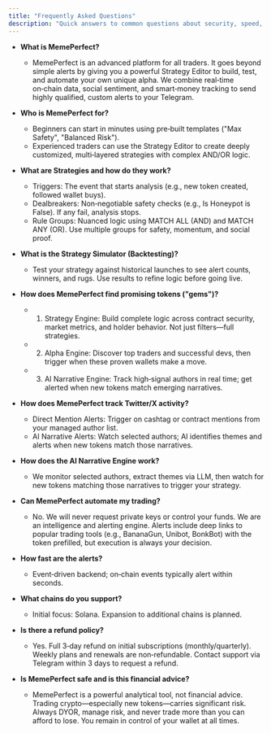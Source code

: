 ```yaml
---
title: "Frequently Asked Questions"
description: "Quick answers to common questions about security, speed, chains, and billing."
---
```


* **What is MemePerfect?**
  * MemePerfect is an advanced platform for all traders. It goes beyond simple alerts by giving you a powerful Strategy Editor to build, test, and automate your own unique alpha. We combine real‑time on‑chain data, social sentiment, and smart‑money tracking to send highly qualified, custom alerts to your Telegram.

* **Who is MemePerfect for?**
  * Beginners can start in minutes using pre‑built templates ("Max Safety", "Balanced Risk").
  * Experienced traders can use the Strategy Editor to create deeply customized, multi‑layered strategies with complex AND/OR logic.

* **What are Strategies and how do they work?**
  * Triggers: The event that starts analysis (e.g., new token created, followed wallet buys).
  * Dealbreakers: Non‑negotiable safety checks (e.g., Is Honeypot is False). If any fail, analysis stops.
  * Rule Groups: Nuanced logic using MATCH ALL (AND) and MATCH ANY (OR). Use multiple groups for safety, momentum, and social proof.

* **What is the Strategy Simulator (Backtesting)?**
  * Test your strategy against historical launches to see alert counts, winners, and rugs. Use results to refine logic before going live.

* **How does MemePerfect find promising tokens ("gems")?**
  * 1. Strategy Engine: Build complete logic across contract security, market metrics, and holder behavior. Not just filters—full strategies.
  * 2. Alpha Engine: Discover top traders and successful devs, then trigger when these proven wallets make a move.
  * 3. AI Narrative Engine: Track high‑signal authors in real time; get alerted when new tokens match emerging narratives.

* **How does MemePerfect track Twitter/X activity?**
  * Direct Mention Alerts: Trigger on cashtag or contract mentions from your managed author list.
  * AI Narrative Alerts: Watch selected authors; AI identifies themes and alerts when new tokens match those narratives.

* **How does the AI Narrative Engine work?**
  * We monitor selected authors, extract themes via LLM, then watch for new tokens matching those narratives to trigger your strategy.

* **Can MemePerfect automate my trading?**
  * No. We will never request private keys or control your funds. We are an intelligence and alerting engine. Alerts include deep links to popular trading tools (e.g., BananaGun, Unibot, BonkBot) with the token prefilled, but execution is always your decision.

* **How fast are the alerts?**
  * Event‑driven backend; on‑chain events typically alert within seconds.

* **What chains do you support?**
  * Initial focus: Solana. Expansion to additional chains is planned.

* **Is there a refund policy?**
  * Yes. Full 3‑day refund on initial subscriptions (monthly/quarterly). Weekly plans and renewals are non‑refundable. Contact support via Telegram within 3 days to request a refund.

* **Is MemePerfect safe and is this financial advice?**
  * MemePerfect is a powerful analytical tool, not financial advice. Trading crypto—especially new tokens—carries significant risk. Always DYOR, manage risk, and never trade more than you can afford to lose. You remain in control of your wallet at all times.

